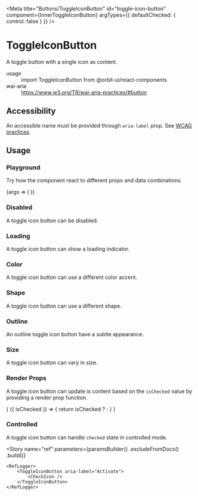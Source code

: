 
<Meta
    title="Buttons/ToggleIconButton"
    id="toggle-icon-button"
    component={InnerToggleIconButton}
    argTypes={{
        defaultChecked: {
            control: false
        }
    }}
/>

# ToggleIconButton

A toggle button with a single icon as content.

<dl>
    <div>
        <dt>usage</dt>
        <dd>import ToggleIconButton from @orbit-ui/react-components</dd>
    </div>
    <div>
        <dt>wai-aria</dt>
        <dd><a href="https://www.w3.org/TR/wai-aria-practices/#button">https://www.w3.org/TR/wai-aria-practices/#button</a></dd>
    </div>
</dl>

## Accessibility

An accessible name must be provided through `aria-label` prop. See [WCAG practices](https://www.w3.org/TR/WCAG20-TECHS/ARIA6.html).

## Usage

### Playground

Try how the component react to different props and data combinations.

<Canvas withSource="none">
    <Story name="playground">
        {args => (
            <InnerToggleIconButton {...args} aria-label="Activate">
                <CheckIcon />
            </InnerToggleIconButton>
        )}
    </Story>
</Canvas>

<ArgsTable story="playground" />

### Disabled

A toggle icon button can be disabled.

<Canvas>
    <Story name="disabled">
        <ToggleIconButton disabled aria-label="Activate">
            <CheckIcon />
        </ToggleIconButton>
    </Story>
</Canvas>

### Loading

A toggle icon button can show a loading indicator.

<Canvas>
    <Story name="loading">
        <ToggleIconButton loading aria-label="Activate">
            <CheckIcon />
        </ToggleIconButton>
    </Story>
</Canvas>

### Color

A toggle icon button can use a different color accent.

<Canvas>
    <Story name="color">
        <Inline>
            <ToggleIconButton color="primary" aria-label="Activate"><CheckIcon /></ToggleIconButton>
            <ToggleIconButton color="secondary" aria-label="Activate"><LightbulbIcon /></ToggleIconButton>
        </Inline>
    </Story>
</Canvas>

### Shape

A toggle icon button can use a different shape.

<Canvas>
    <Story name="shape">
        <Inline>
            <ToggleIconButton shape="circular" aria-label="Activate"><CheckIcon /></ToggleIconButton>
            <ToggleIconButton shape="rounded" aria-label="Activate"><LightbulbIcon /></ToggleIconButton>
        </Inline>
    </Story>
</Canvas>

### Outline

An outline toggle icon button have a subtle appearance.

<Canvas>
    <Story name="outline">
        <ToggleIconButton variant="outline" aria-label="Activate">
            <CheckIcon />
        </ToggleIconButton>
    </Story>
</Canvas>

### Size

A toggle icon button can vary in size.

<Canvas>
    <Story name="size">
        <Inline verticalAlign="end">
            <ToggleIconButton size="sm" aria-label="Activate"><CheckIcon /></ToggleIconButton>
            <ToggleIconButton aria-label="Activate"><CheckIcon /></ToggleIconButton>
        </Inline>
    </Story>
</Canvas>

### Render Props

A toggle icon button can update is content based on the `isChecked` value by providing a render prop function.

<Canvas>
    <Story name="toggle icon render props">
        <ToggleIconButton aria-label="Activate">
            {
                ({ isChecked }) => {
                    return isChecked ? <CheckIcon /> : <LightbulbIcon />
                }
            }
        </ToggleIconButton>
    </Story>
</Canvas>

### Controlled

A toggle icon button can handle `checked` state in controlled mode.

<FileCanvas filePath="/button/docs/ControlledToggleIconButton">
    <ControlledToggleIconButton />
</FileCanvas>

<Story
    name="ref"
    parameters={paramsBuilder()
        .excludeFromDocs()
        .build()}
>
    <RefLogger>
        <ToggleIconButton aria-label="Activate">
            <CheckIcon />
        </ToggleIconButton>
    </RefLogger>
</Story>


